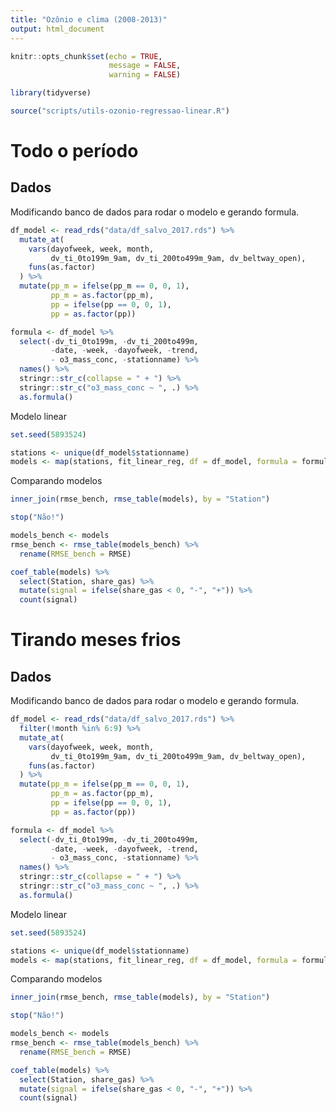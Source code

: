 ```yaml
---
title: "Ozônio e clima (2008-2013)"
output: html_document
---
```


```r
knitr::opts_chunk$set(echo = TRUE,
                      message = FALSE,
                      warning = FALSE)
```

```r
library(tidyverse)

source("scripts/utils-ozonio-regressao-linear.R")
```

# Todo o período

## Dados

Modificando banco de dados para rodar o modelo e gerando formula.

```r
df_model <- read_rds("data/df_salvo_2017.rds") %>% 
  mutate_at(
    vars(dayofweek, week, month, 
         dv_ti_0to199m_9am, dv_ti_200to499m_9am, dv_beltway_open),
    funs(as.factor)
  ) %>%
  mutate(pp_m = ifelse(pp_m == 0, 0, 1),
         pp_m = as.factor(pp_m),
         pp = ifelse(pp == 0, 0, 1),
         pp = as.factor(pp))

formula <- df_model %>%
  select(-dv_ti_0to199m, -dv_ti_200to499m,
         -date, -week, -dayofweek, -trend,
         - o3_mass_conc, -stationname) %>%
  names() %>% 
  stringr::str_c(collapse = " + ") %>% 
  stringr::str_c("o3_mass_conc ~ ", .) %>%
  as.formula()
```

Modelo linear 

```r
set.seed(5893524)

stations <- unique(df_model$stationname)
models <- map(stations, fit_linear_reg, df = df_model, formula = formula)
```

Comparando modelos

```r
inner_join(rmse_bench, rmse_table(models), by = "Station")

stop("Não!")

models_bench <- models
rmse_bench <- rmse_table(models_bench) %>% 
  rename(RMSE_bench = RMSE)

```

```r
coef_table(models) %>% 
  select(Station, share_gas) %>% 
  mutate(signal = ifelse(share_gas < 0, "-", "+")) %>%
  count(signal)
```

# Tirando meses frios

## Dados

Modificando banco de dados para rodar o modelo e gerando formula.

```r
df_model <- read_rds("data/df_salvo_2017.rds") %>%
  filter(!month %in% 6:9) %>% 
  mutate_at(
    vars(dayofweek, week, month, 
         dv_ti_0to199m_9am, dv_ti_200to499m_9am, dv_beltway_open),
    funs(as.factor)
  ) %>%
  mutate(pp_m = ifelse(pp_m == 0, 0, 1),
         pp_m = as.factor(pp_m),
         pp = ifelse(pp == 0, 0, 1),
         pp = as.factor(pp))

formula <- df_model %>%
  select(-dv_ti_0to199m, -dv_ti_200to499m,
         -date, -week, -dayofweek, -trend,
         - o3_mass_conc, -stationname) %>%
  names() %>% 
  stringr::str_c(collapse = " + ") %>% 
  stringr::str_c("o3_mass_conc ~ ", .) %>%
  as.formula()
```

Modelo linear 

```r
set.seed(5893524)

stations <- unique(df_model$stationname)
models <- map(stations, fit_linear_reg, df = df_model, formula = formula)
```

Comparando modelos

```r
inner_join(rmse_bench, rmse_table(models), by = "Station")

stop("Não!")

models_bench <- models
rmse_bench <- rmse_table(models_bench) %>% 
  rename(RMSE_bench = RMSE)

```

```r
coef_table(models) %>% 
  select(Station, share_gas) %>% 
  mutate(signal = ifelse(share_gas < 0, "-", "+")) %>%
  count(signal)
```